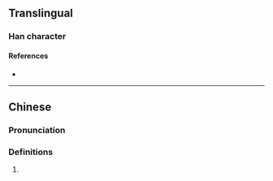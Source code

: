 {{character info}}
==Translingual==

===Han character===
{{Han char|rn=85|rad=水|as=12|sn=15|four=39193|canj=EFQF|ids=⿰氵絭}}

====References====
* {{Han ref|kx=0650.100|dkj=18268|dj=1060.120|hdz=31747.070|uh=6F6B|ud=28523|bh=E655|bd=58965}}

----

==Chinese==
{{zh-forms}}

===Pronunciation===
{{zh-pron
|m=wān
|c=waan1
|mc=y
|oc=y
|ma=
|cat=n
}}

===Definitions===
{{zh-hanzi}}

# {{zh-only|奫潫|([[appearance]] of [[water]]) [[cycling]] or [[swirl]]ing around}}